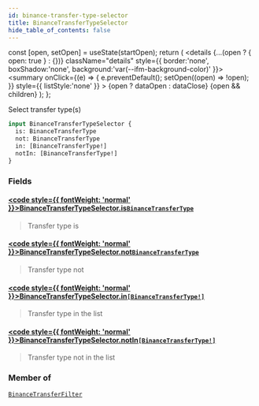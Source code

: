 ```yaml
---
id: binance-transfer-type-selector
title: BinanceTransferTypeSelector
hide_table_of_contents: false
---
```







  const [open, setOpen] = useState(startOpen);
  return (
    <details {...(open ? { open: true } : {})} className="details" style={{ border:'none', boxShadow:'none', background:'var(--ifm-background-color)' }}>
      <summary
        onClick={(e) => {
          e.preventDefault();
          setOpen((open) => !open);
        }}
        style={{ listStyle:'none' }}
      >
      {open ? dataOpen : dataClose}
      </summary>
      {open && children}
    </details>
  );
};








Select transfer type(s)


```graphql
input BinanceTransferTypeSelector {
  is: BinanceTransferType
  not: BinanceTransferType
  in: [BinanceTransferType!]
  notIn: [BinanceTransferType!]
}
```




### Fields

#### [<code style={{ fontWeight: 'normal' }}>BinanceTransferTypeSelector.<b>is</b></code>](#)<Bullet />[`BinanceTransferType`](/docs/graphql-reference/enums/binance-transfer-type) <Badge class="badge badge--secondary" text="enum"/> 
> 
> 
> Transfer type is
> 

#### [<code style={{ fontWeight: 'normal' }}>BinanceTransferTypeSelector.<b>not</b></code>](#)<Bullet />[`BinanceTransferType`](/docs/graphql-reference/enums/binance-transfer-type) <Badge class="badge badge--secondary" text="enum"/> 
> 
> 
> Transfer type not
> 

#### [<code style={{ fontWeight: 'normal' }}>BinanceTransferTypeSelector.<b>in</b></code>](#)<Bullet />[`[BinanceTransferType!]`](/docs/graphql-reference/enums/binance-transfer-type) <Badge class="badge badge--secondary" text="list"/> <Badge class="badge badge--secondary" text="enum"/> 
> 
> 
> Transfer type in the list
> 

#### [<code style={{ fontWeight: 'normal' }}>BinanceTransferTypeSelector.<b>notIn</b></code>](#)<Bullet />[`[BinanceTransferType!]`](/docs/graphql-reference/enums/binance-transfer-type) <Badge class="badge badge--secondary" text="list"/> <Badge class="badge badge--secondary" text="enum"/> 
> 
> 
> Transfer type not in the list
> 



### Member of

[`BinanceTransferFilter`](/docs/graphql-reference/inputs/binance-transfer-filter)  <Badge class="secondary" text="input"/>

